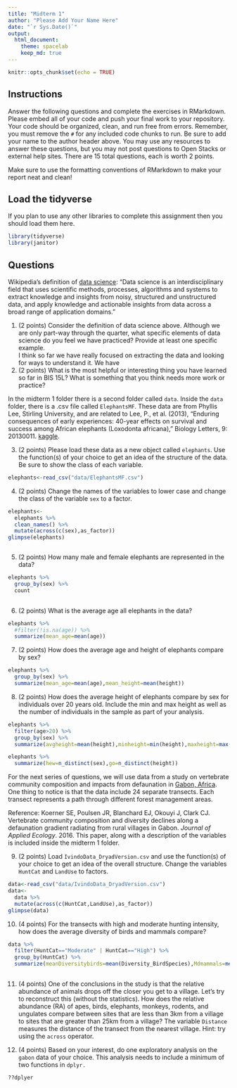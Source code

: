 ```yaml
---
title: "Midterm 1"
author: "Please Add Your Name Here"
date: "`r Sys.Date()`"
output:
  html_document: 
    theme: spacelab
    keep_md: true
---
```


```r
knitr::opts_chunk$set(echo = TRUE)
```

## Instructions
Answer the following questions and complete the exercises in RMarkdown. Please embed all of your code and push your final work to your repository. Your code should be organized, clean, and run free from errors. Remember, you must remove the `#` for any included code chunks to run. Be sure to add your name to the author header above. You may use any resources to answer these questions, but you may not post questions to Open Stacks or external help sites. There are 15 total questions, each is worth 2 points.  

Make sure to use the formatting conventions of RMarkdown to make your report neat and clean!  

## Load the tidyverse
If you plan to use any other libraries to complete this assignment then you should load them here.
```r
library(tidyverse)
library(janitor)
```

## Questions  

Wikipedia's definition of [data science](https://en.wikipedia.org/wiki/Data_science): "Data science is an interdisciplinary field that uses scientific methods, processes, algorithms and systems to extract knowledge and insights from noisy, structured and unstructured data, and apply knowledge and actionable insights from data across a broad range of application domains."  

1. (2 points) Consider the definition of data science above. Although we are only part-way through the quarter, what specific elements of data science do you feel we have practiced? Provide at least one specific example.  
I think so far we have really focused on extracting the data and looking for ways to understand it. We have 
2. (2 points) What is the most helpful or interesting thing you have learned so far in BIS 15L? What is something that you think needs more work or practice?  

In the midterm 1 folder there is a second folder called `data`. Inside the `data` folder, there is a .csv file called `ElephantsMF`. These data are from Phyllis Lee, Stirling University, and are related to Lee, P., et al. (2013), "Enduring consequences of early experiences: 40-year effects on survival and success among African elephants (Loxodonta africana)," Biology Letters, 9: 20130011. [kaggle](https://www.kaggle.com/mostafaelseidy/elephantsmf).  

3. (2 points) Please load these data as a new object called `elephants`. Use the function(s) of your choice to get an idea of the structure of the data. Be sure to show the class of each variable.

```r
elephants<-read_csv("data/ElephantsMF.csv")
```

4. (2 points) Change the names of the variables to lower case and change the class of the variable `sex` to a factor.
```r
elephants<-
  elephants %>%
  clean_names() %>%
  mutate(across(c(sex),as_factor)) 
glimpse(elephants)



```


5. (2 points) How many male and female elephants are represented in the data?
```r
elephants %>%
  group_by(sex) %>%
  count
  


```


6. (2 points) What is the average age all elephants in the data?
```r

elephants %>%
  #filter(!is.na(age)) %>%
  summarize(mean_age=mean(age))
```


7. (2 points) How does the average age and height of elephants compare by sex?
```r
elephants %>%
  group_by(sex) %>%
  summarize(mean_age=mean(age),mean_height=mean(height))

```


8. (2 points) How does the average height of elephants compare by sex for individuals over 20 years old. Include the min and max height as well as the number of individuals in the sample as part of your analysis.  
```r
elephants %>%
  filter(age>20) %>%
  group_by(sex) %>%
  summarize(avgheight=mean(height),minheight=min(height),maxheight=max(height),n=n())
```


```r
elephants %>%
  summarize(hew=n_distinct(sex),go=n_distinct(height))
```


For the next series of questions, we will use data from a study on vertebrate community composition and impacts from defaunation in [Gabon, Africa](https://en.wikipedia.org/wiki/Gabon). One thing to notice is that the data include 24 separate transects. Each transect represents a path through different forest management areas.  

Reference: Koerner SE, Poulsen JR, Blanchard EJ, Okouyi J, Clark CJ. Vertebrate community composition and diversity declines along a defaunation gradient radiating from rural villages in Gabon. _Journal of Applied Ecology_. 2016. This paper, along with a description of the variables is included inside the midterm 1 folder.  

9. (2 points) Load `IvindoData_DryadVersion.csv` and use the function(s) of your choice to get an idea of the overall structure. Change the variables `HuntCat` and `LandUse` to factors.
```r
data<-read_csv("data/IvindoData_DryadVersion.csv")
data<-
  data %>%
  mutate(across(c(HuntCat,LandUse),as_factor))
glimpse(data)

```


10. (4 points) For the transects with high and moderate hunting intensity, how does the average diversity of birds and mammals compare?
```r
data %>%
  filter(HuntCat=="Moderate" | HuntCat=="High") %>%
  group_by(HuntCat) %>%
  summarize(meanDiversitybirds=mean(Diversity_BirdSpecies),Mdmammals=mean(Diversity_MammalSpecies))
  
```


11. (4 points) One of the conclusions in the study is that the relative abundance of animals drops off the closer you get to a village. Let's try to reconstruct this (without the statistics). How does the relative abundance (RA) of apes, birds, elephants, monkeys, rodents, and ungulates compare between sites that are less than 3km from a village to sites that are greater than 25km from a village? The variable `Distance` measures the distance of the transect from the nearest village. Hint: try using the `across` operator.  


12. (4 points) Based on your interest, do one exploratory analysis on the `gabon` data of your choice. This analysis needs to include a minimum of two functions in `dplyr.`
```r

??dplyer
```

